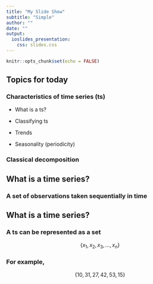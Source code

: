 ```yaml
---
title: "My Slide Show"
subtitle: "Simple"
author: ""
date: ""
output:
  ioslides_presentation:
    css: slides.css
---
```


```r
knitr::opts_chunk$set(echo = FALSE)
```

## Topics for today

### Characteristics of time series (ts)

* What is a ts?

* Classifying ts

* Trends

* Seasonality (periodicity)
    
### Classical decomposition


## What is a time series?

### A set of observations taken sequentially in time


## What is a time series?  

### A ts can be represented as a set

$$
\{ x_1,x_2,x_3,\dots,x_n \} 
$$

### For example,
$$
\{ 10,31,27,42,53,15 \}
$$


